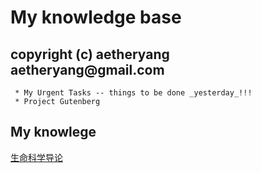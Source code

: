 = My knowledge base=
== copyright (c) aetheryang aetheryang@gmail.com ==
  * My Urgent Tasks -- things to be done _yesterday_!!!
  * Project Gutenberg
== My knowlege ==
[[生命科学导论]]
